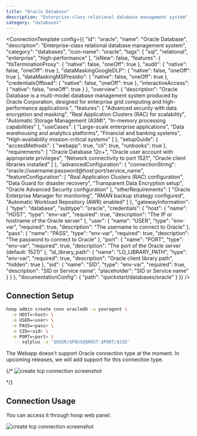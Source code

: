 ```yaml
---
title: "Oracle Database"
description: "Enterprise-class relational database management system"
category: "databases"
---
```



<ConnectionTemplate config={{
  "id": "oracle",
  "name": "Oracle Database",
  "description": "Enterprise-class relational database management system",
  "category": "databases",
  "icon-name": "oracle",
  "tags": [
    "sql",
    "relational",
    "enterprise",
    "high-performance"
  ],
  "isNew": false,
  "features": {
    "tlsTerminationProxy": {
      "native": false,
      "oneOff": true
    },
    "audit": {
      "native": false,
      "oneOff": true
    },
    "dataMaskingGoogleDLP": {
      "native": false,
      "oneOff": true
    },
    "dataMaskingMSPresidio": {
      "native": false,
      "oneOff": true
    },
    "credentialsOffload": {
      "native": false,
      "oneOff": true
    },
    "interactiveAccess": {
      "native": false,
      "oneOff": true
    }
  },
  "overview": {
    "description": "Oracle Database is a multi-model database management system produced by Oracle Corporation, designed for enterprise grid computing and high-performance applications.",
    "features": [
      "Advanced security with data encryption and masking",
      "Real Application Clusters (RAC) for scalability",
      "Automatic Storage Management (ASM)",
      "In-memory processing capabilities"
    ],
    "useCases": [
      "Large-scale enterprise applications",
      "Data warehousing and analytics platforms",
      "Financial and banking systems",
      "High-availability mission-critical systems"
    ]
  },
  "setupGuide": {
    "accessMethods": {
      "webapp": true,
      "cli": true,
      "runbooks": true
    },
    "requirements": [
      "Oracle Database 12c+",
      "Oracle user account with appropriate privileges",
      "Network connectivity to port 1521",
      "Oracle client libraries installed"
    ]
  },
  "advancedConfiguration": {
    "connectionString": "oracle://username:password@host:port/service_name",
    "featureConfiguration": [
      "Real Application Clusters (RAC) configuration",
      "Data Guard for disaster recovery",
      "Transparent Data Encryption setup",
      "Oracle Advanced Security configuration"
    ],
    "otherRequirements": [
      "Oracle Enterprise Manager for monitoring",
      "RMAN backup strategy configured",
      "Automatic Workload Repository (AWR) enabled"
    ]
  },
  "gatewayInformation": {
    "type": "database",
    "subtype": "oracle",
    "credentials": {
      "host": {
        "name": "HOST",
        "type": "env-var",
        "required": true,
        "description": "The IP or hostname of the Oracle server"
      },
      "user": {
        "name": "USER",
        "type": "env-var",
        "required": true,
        "description": "The username to connect to Oracle"
      },
      "pass": {
        "name": "PASS",
        "type": "env-var",
        "required": true,
        "description": "The password to connect to Oracle"
      },
      "port": {
        "name": "PORT",
        "type": "env-var",
        "required": true,
        "description": "The port of the Oracle server (default: 1521)"
      },
      "ld_library_path": {
        "name": "LD_LIBRARY_PATH",
        "type": "env-var",
        "required": true,
        "description": "Oracle client library path",
        "hidden": true
      },
      "sid": {
        "name": "SID",
        "type": "env-var",
        "required": true,
        "description": "SID or Service name",
        "placeholder": "SID or Service name"
      }
    }
  },
  "documentationConfig": {
    "path": "quickstart/databases/oracle"
  }
}} />
## Connection Setup

```sh
hoop admin create conn oracledb -a youragent \
  -e HOST=<host> \
  -e USER=<user> \
  -e PASS=<pass> \
  -e SID=<sid> \
  -e PORT=<port> \
   -- sqlplus -s '$USER/$PASS@$HOST:$PORT/$SID'
```

<Warning>
    The Webapp doesn't support Oracle connection type at the moment.
    In upcoming releases, we will add support for this connection type.
</Warning>

{/* <Frame>
    <img src="/images/quickstarts/create-database-connection-screenshot.png" alt="create tcp connection screenshot" />
</Frame> */}

## Connection Usage

You can access it through hoop web panel.

<Frame>
    <img src="/images/quickstarts/client-pg.png" alt="create tcp connection screenshot" />
</Frame>




